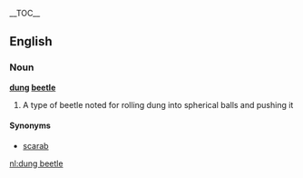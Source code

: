 {{wikipedia}}
__TOC__
==English==
===Noun===
'''[[dung]] [[beetle]]'''

# A type of beetle noted for rolling dung into spherical balls and pushing it

====Synonyms====
*[[scarab]]

[[nl:dung beetle]]